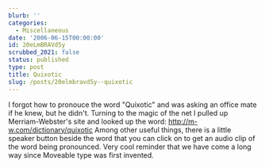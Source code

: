 ```yaml
---
blurb: ''
categories:
  - Miscellaneous
date: '2006-06-15T00:00:00'
id: 20eLmBRAVd5y
scrubbed_2021: false
status: published
type: post
title: Quixotic
slug: /posts/20elmbravd5y--quixotic
---
```


I forgot how to pronouce the word "Quixotic" and was asking an
office mate if he knew, but he didn't. Turning to the magic of the
net I pulled up Merriam-Webster's site and looked up the word:
http://m-w.com/dictionary/quixotic Among other useful things, there
is a little speaker button beside the word that you can click on to
get an audio clip of the word being pronounced. Very cool reminder
that we have come a long way since Moveable type was first
invented.

